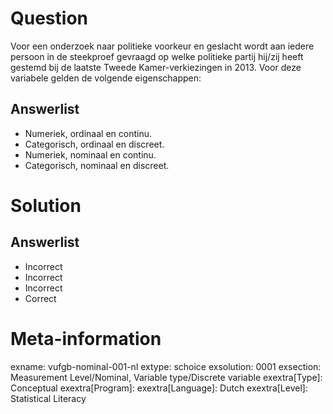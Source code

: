 Question
========
  
Voor een onderzoek naar politieke voorkeur en geslacht wordt aan iedere persoon in de steekproef gevraagd op welke politieke partij hij/zij heeft gestemd bij de laatste Tweede Kamer-verkiezingen in 2013. Voor deze variabele gelden de volgende eigenschappen:
  
Answerlist
----------
* Numeriek, ordinaal en continu.
* Categorisch, ordinaal en discreet. 
* Numeriek, nominaal en continu.
* Categorisch, nominaal en discreet.


Solution
========

Answerlist
----------
* Incorrect
* Incorrect
* Incorrect
* Correct

Meta-information
================
exname: vufgb-nominal-001-nl
extype: schoice
exsolution: 0001
exsection: Measurement Level/Nominal, Variable type/Discrete variable
exextra[Type]: Conceptual
exextra[Program]: 
exextra[Language]: Dutch
exextra[Level]: Statistical Literacy